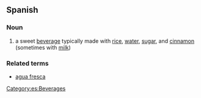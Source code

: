 == Spanish ==
=== Noun ===
{{es-noun-f}}
# a sweet [[beverage]] typically made with [[rice]], [[water]], [[sugar]], and [[cinnamon]] (sometimes with [[milk]])

=== Related terms ===
* [[agua fresca]]

[[Category:es:Beverages]]